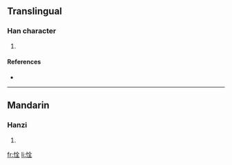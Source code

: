 ==Translingual==

===Han character===
{{Han char|rn=61|rad=心|as=06|sn=9|four=9801<sub>4</sub>|canj=心人一土 (POMG)}}

# {{defn|Han|sort=心06}}

====References====
* {{Han ref|kx=0385.190|dkj=10600|dj=0717.070|hdz=42296.140|uh=606E|ud=24686|bh=CED1|bd=52945}}

----

==Mandarin==

===Hanzi===
{{cmn-hanzi|pin=[[quán]] ([[quan2]])|wg=ch'üan<sup>2</sup>}}

# {{defn|Mandarin}}

[[fr:恮]]
[[li:恮]]